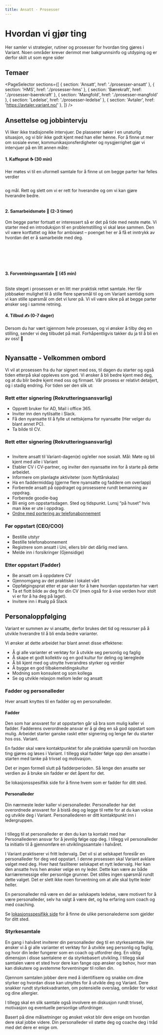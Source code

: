 ```yaml
---
title: Ansatt - Prosesser
---
```



# Hvordan vi gjør ting

Her samler vi strategier, rutiner og prosesser for hvordan ting gjøres i Variant. Noen områder krever derimot mer bakgrunnsinfo og utdyping og er derfor skilt ut som egne sider

## Temaer

<PageSelector
  sections={[
    { section: 'Ansatt', href: './prosesser-ansatt' },
    { section: 'HMS', href: './prosesser-hms' },
    { section: 'Bærekraft', href: './prosesser-baerekraft' },
    { section: 'Mangfold', href: './prosesser-mangfold' },
    { section: 'Ledelse', href: './prosesser-ledelse' },
    { section: 'Avtaler', href: 'https://avtaler.variant.no/' },
  ]}
/>

## Ansettelse og jobbintervju

Vi liker ikke tradisjonelle intervjuer. De plasserer søker i en unaturlig situasjon, og vi blir ikke godt kjent med han eller henne. For å finne ut mer om sosiale evner, kommunikasjonsferdigheter og nysgjerrighet gjør vi intervjuer på en litt annen måte:

#### 1. Kaffeprat ☕️ (30 min)

Her møtes vi til en uformell samtale for å finne ut om begge parter har felles verdier

<img
  src="./assets/illustrations/arrowLeft.svg"
  className="illustration--right"
  role="none"
  alt=""
/>

og mål. Rett og slett om vi er rett for hverandre og om vi kan gjøre hverandre bedre.

<img
  src="./assets/illustrations/teamwork.svg"
  className="illustration illustration--left"
  role="none"
  alt=""
/>

#### 2. Samarbeidsmøte️ 🤝 (2-3 timer)

Om begge parter fortsatt er interessert så er det på tide med neste møte. Vi starter med en introduksjon til en problemstilling vi skal løse sammen. Den vil være kortfattet og ikke for ambisiøst – poenget her er å få et inntrykk av hvordan det er å samarbeide med deg.

<br />
<br />
<br />
<br />

<img src="./assets/illustrations/arrowRight.svg" role="none" alt="" />

#### 3. Forventningssamtale 💬 (45 min)

<img
  src="./assets/illustrations/arrowLeft.svg"
  className="illustration--right"
  role="none"
  alt=""
/>

Siste steget i prosessen er en litt mer praktisk rettet samtale. Her får jobbsøker
mulighet til å stille flere spørsmål til og om Variant samtidig som vi kan stille
spørsmål om det vi lurer på. Vi vil være sikre på at begge parter ønsker seg i samme
retning.

#### 4. Tilbud ✍️ (0-7 dager)

Dersom du har vært igjennom hele prosessen, og vi ønsker å tilby deg en stilling, sender vi deg tilbudet på mail. Forhåpentligvis takker du ja til å bli en av oss! 🎉

<img
  src="./assets/illustrations/twoInMoon.svg"
  className="illustration illustration--center"
  role="none"
  alt=""
/>

## Nyansatte - Velkommen ombord

Vi vil at prosessen fra du har signert med oss, til dagen du starter og også tiden etterpå skal oppleves som god. Vi ønsker å bli bedre kjent med deg, og at du blir bedre kjent med oss og firmaet. Vår prosess er relativt detaljert, og i stadig endring. For tiden ser den slik ut:

### Rett etter signering (Rekrutteringsansvarlig)

- Opprett bruker for AD, Mail i office 365.
- Inviter inn den nytilsatte i Slack.
- Få den nyansatte til å fylle ut nettskjema for nyansatte (Her velger du blant annet PC).
- Ta bilde til CV.

### Rett etter signering (Rekrutteringsansvarlig)

<img
  src="./assets/illustrations/employee-icon-1.svg"
  className="illustration illustration--right"
  role="none"
  alt=""
/>

- Invitere ansatt til Variant-dagen(e) og/eller noe sosialt. Mål: Møte og bli kjent med alle i Variant
- Etabler CV i CV-partner, og inviter den nyansatte inn for å starte på dette arbeidet.
- Informere om planlagte aktiviteter (som Nyttårskalas)
- Ha en faddermiddag (gjerne flere nyansatte og faddere om overlapp)
- Forberede ansatt på oppdraget og prosessene rundt bemanning av oppdrag.
- Forberede goodie-bag
- Bli enig om oppstartsdagen. Sted og tidspunkt. Lunsj “på huset” hvis man ikke er ute i oppdrag.
- [Ordne med portering av telefonabonnement](https://www.telia.no/mitt-abonnement/bytte-eier/)

### Før oppstart (CEO/COO)

- Bestille utstyr
- Bestille telefonabonnement
- Registrere som ansatt i Uni, ellers blir det dårlig med lønn.
- Melde inn i forsikringer (Gjensidige)

### Etter oppstart (Fadder)

- Be ansatt om å oppdatere CV
- Gjennomgang av det praktiske i lokalet vårt
- Oppfølgingsprat etter et par uker for å høre hvordan oppstarten har vært
- Ta et flott bilde av deg for din CV (men også for å vise verden hvor stolt vi er for å ha deg på laget).
- Invitere inn i #salg på Slack

## Personaloppfølging

Variant er summen av vi ansatte, derfor brukes det tid og ressurser på å utvikle hverandre til å bli enda bedre varianter.

Vi ønsker at dette arbeidet har blant annet disse effektene:

- Å gi alle varianter et verktøy for å utvikle seg personlig og faglig
- Å skape et godt kollektiv og en god kultur for deling og læreglede
- Å bli kjent med og utnytte hverandres styrker og verdier
- Å bygge en god tilbakemeldingskultur
- Modning som konsulent og som kollega
- Se og utvikle relasjon mellom leder og ansatt

### Fadder og personalleder

Hver ansatt knyttes til en fadder og en personalleder.

#### Fadder

Den som har ansvaret for at oppstarten går så bra som mulig kaller vi fadder. Fadderens overordnede ansvar er å gi deg en så god oppstart som mulig. Arbeidet starter ganske raskt etter signering og lenge før du starter hos oss. Variant.

En fadder skal være kontaktpunktet for alle praktiske spørsmål om hvordan ting gjøres og løses i Variant. I tillegg skal fadder følge opp den ansatte i starten med tanke på trivsel og motivasjon.

Det er ingen formell slutt på fadderperioden. Så lenge den ansatte ser verdien av å bruke sin fadder er det åpent for det.

Se lokasjonsspesifikk side for å finne hvem som er fadder for ditt sted.

#### Personalleder

Din nærmeste leder kaller vi personalleder. Personalleder har det overordnede ansvaret for å bistå deg og legge til rette for at du kan vokse og utvikle deg i Variant. Personallederen er ditt kontaktpunkt inn i ledergruppen.

<img
  src="./assets/illustrations/employee-icon-2.svg"
  className="illustration illustration--left"
  role="none"
  alt=""
/>

I tillegg til at personalleder er den du kan ta kontakt med har Personallederen ansvar for å jevnlig følge opp deg. I tillegg vil personalleder ta initiativ til å gjennomføre en utviklingssamtale i halvåret.

I Variant praktiserer vi fritt ledervalg. Det vil si at selskapet foreslår en personalleder for deg ved oppstart. I denne prosessen skal Variant avklare valget med deg. Hver høst fasiliterer selskapet et nytt ledervalg. Her kan den ansatte hvis hen ønsker velge en ny leder. Dette kan være av både karriæremessige eller personlige grunner. Det stilles ingen spørsmål rundt dette valget. Det er slett ikke noen forventning om at alle skal bytte leder heller.

En personalleder må være en del av selskapets ledelse, være motivert for å være personalleder, selv ha valgt å være det, og ha erfaring som coach og med coaching.

Se [lokasjonsspesifikk side](https://handbook.variant.no/avdelinger/) for å finne de ulike personalederne som gjelder for ditt sted.

### Styrkesamtale

En gang i halvåret inviterer din personalleder deg til en styrkesamtale. Her ønsker vi å gi alle varianter et verktøy for å utvikle seg personlig og faglig, og hvor din leder fungerer som en coach og utfordrer deg. En viktig dimensjon i disse samtalene er da styrkebasert utvikling. I tillegg skal samtalen være et sted hvor dere kan fange opp ønsker og behov, hvor man kan diskutere og avstemme forventninger til rollen din.

Gjennom samtalen jobber dere med å identifisere og snakke om dine styrker og hvordan disse kan utnyttes for å utvikle deg og Variant. Dere snakker rundt styrkekvadranten, om potensielle overslag, områder for vekst og dine allergier.

I tillegg skal en slik samtale også involvere en diskusjon rundt trivsel, motivasjon og eventuelle personlige utfordringer.

Basert på dine målsetninger og ønsket vekst blir dere enige om hvordan dere skal jobbe videre. Din personalleder vil støtte deg og coache deg i tråd med det dere er enige om.

<img
  src="./assets/illustrations/employee-icon-3.svg"
  className="illustration--bottom"
  role="none"
  alt=""
/>
